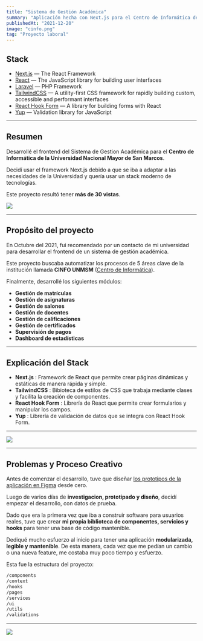 ```yaml
---
title: "Sistema de Gestión Académica"
summary: "Aplicación hecha con Next.js para el Centro de Informática de la Universidad Nacional Mayor de San Marcos"
publishedAt: "2021-12-20"
image: "cinfo.png"
tag: "Proyecto laboral"
---
```


## Stack

- [Next.js](https://nextjs.org/) — The React Framework
- [React](https://reactjs.org/) — The JavaScript library for building user interfaces
- [Laravel](https://laravel.com/) — PHP Framework
- [TailwindCSS](https://tailwindcss.com/) — A utility-first CSS framework for rapidly building custom, accessible and performant interfaces
- [React Hook Form](https://react-hook-form.com/) — A library for building forms with React
- [Yup](https://www.npmjs.com/package/yup) — Validation library for JavaScript

---

## Resumen

Desarrollé el frontend del Sistema de Gestion Académica para el **Centro de Informática de la Universidad Nacional Mayor de San Marcos**.

Decidí usar el framework Next.js debido a que se iba a adaptar a las necesidades de la Universidad y quería usar un stack moderno de tecnologías.

Este proyecto resultó tener **más de 30 vistas**.

<Image src="/images/cinfo.png" width={1764} height={1131} />

---

## Propósito del proyecto

En Octubre del 2021, fui recomendado por un contacto de mi universidad para desarrollar el frontend de un sistema de gestión académica.

Este proyecto buscaba automatizar los procesos de 5 áreas clave de la institución llamada **CINFO UNMSM** (<a href="https://cinfo.unmsm.edu.pe/">Centro de Informática</a>).

Finalmente, desarrollé los siguientes módulos:

- **Gestión de matrículas**
- **Gestión de asignaturas**
- **Gestión de salones**
- **Gestión de docentes**
- **Gestión de calificaciones**
- **Gestión de certificados**
- **Supervisión de pagos**
- **Dashboard de estadísticas**

---

## Explicación del Stack

- **Next.js** : Framework de React que permite crear páginas dinámicas y estáticas de manera rápida y simple.
- **TailwindCSS** : Bibioteca de estilos de CSS que trabaja mediante clases y facilita la creación de componentes.
- **React Hook Form** : Librería de React que permite crear formularios y manipular los campos.
- **Yup** : Librería de validación de datos que se integra con React Hook Form.

---

<Image src="/images/cinfo-browser.png" width={1792} height={977} />

---

## Problemas y Proceso Creativo

Antes de comenzar el desarrollo, tuve que diseñar <a href="https://www.figma.com/file/PzdHzJ29K5D487oPZsCvuy/Cinfo?node-id=5%3A6">los prototipos de la aplicación en Figma</a> desde cero.

Luego de varios días de **investigacion, prototipado y diseño**, decidí empezar el desarrollo, con datos de prueba.

Dado que era la primera vez que iba a construir software para usuarios reales, tuve que crear **mi propia biblioteca de componentes, servicios y hooks** para tener una base de código mantenible.

Dediqué mucho esfuerzo al inicio para tener una aplicación **modularizada, legible y mantenible**. De esta manera, cada vez que me pedían un cambio o una nueva feature, me costaba muy poco tiempo y esfuerzo.

Esta fue la estructura del proyecto:

```txt
/components
/context
/hooks
/pages
/services
/ui
/utils
/validations
```

---

<Image src="/images/cinfo-browser2.png" width={1792} height={977} />
